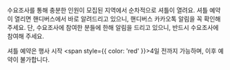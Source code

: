수요조사를 통해 충분한 인원이 모집된 지역에서 순차적으로 셔틀이 열려요. 셔틀 예약이 열리면 핸디버스에서 바로 알려드리고 있으니, 핸디버스 카카오톡 알림을 꼭 확인해 주세요. 단, 수요조사에 참여한 분들에 한해 알림을 드리고 있으니, 반드시 수요조사에 참여해 주세요.

셔틀 예약은 행사 시작 <span style={{ color: 'red' }}>4일 전</span>까지 가능하며, 이후 예약이 불가합니다.